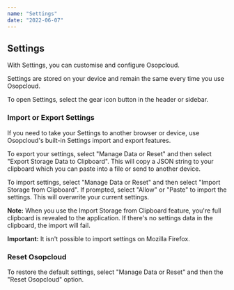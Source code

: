```yaml
---
name: "Settings"
date: "2022-06-07"
---
```


## Settings

With Settings, you can customise and configure Osopcloud.

Settings are stored on your device and remain the same every time you use Osopcloud.

To open Settings, select the gear icon button in the header or sidebar.

### Import or Export Settings

If you need to take your Settings to another browser or device, use Osopcloud's built-in Settings import and export features.

To export your settings, select "Manage Data or Reset" and then select "Export Storage Data to Clipboard". This will copy a JSON string to your clipboard which you can paste into a file or send to another device.

To import settings, select "Manage Data or Reset" and then select "Import Storage from Clipboard". If prompted, select "Allow" or "Paste" to import the settings. This will overwrite your current settings.

**Note:** When you use the Import Storage from Clipboard feature, you're full clipboard is revealed to the application. If there's no settings data in the clipboard, the import will fail.

**Important:** It isn't possible to import settings on Mozilla Firefox.

### Reset Osopcloud

To restore the default settings, select "Manage Data or Reset" and then the "Reset Osopcloud" option.
